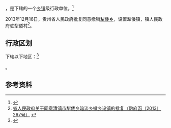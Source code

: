 {{中国乡级行政区|52/01/81/205/000}}

'''{{PAGENAMEBASE}}'''，是{{PRC admin/fullname|52/01/81/205/000|3}}下辖的一个[[乡镇|乡镇]]级行政单位。<ref>{{PRC admin/ref sgc|{{PRC admin/parent|52/01/81/205/000}}}}</ref>

2013年12月16日，贵州省人民政府批复同意撤销[[犁倭乡|犁倭乡]]，设置犁倭镇，镇人民政府驻犁倭村<ref>[http://www.gzgov.gov.cn/xxgk/jbxxgk/fgwj/zfwj/qfh/201507/t20150703_298174.html 省人民政府关于同意清镇市犁倭乡暗流乡撤乡设镇的批复（黔府函〔2013〕267号）] {{webarchive|url=https://web.archive.org/web/20170903080524/http://www.gzgov.gov.cn/xxgk/jbxxgk/fgwj/zfwj/qfh/201507/t20150703_298174.html |date=2017-09-03 }}</ref>。

== 行政区划 ==

{{PAGENAMEBASE}}下辖以下地区：<ref>{{PRC admin/ref sgc|52/01/81/205/000}}</ref>

{{PRC admin/children|52/01/81/205/000}}。

== 参考资料 ==

{{reflist}}

{{行政区划小作品}}
{{PRC admin/navcat|52/01/81/205/000}}